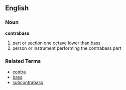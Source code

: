 ==English==

===Noun===
'''contrabass'''

# part or section one [[octave]] lower than [[bass]]
# person or instrument performing the contrabass part

===Related Terms===
*[[contra]]
*[[bass]]
*[[subcontrabass]]